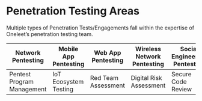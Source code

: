 # Penetration Testing Areas

Multiple types of Penetration Tests/Engagements fall within the expertise of Oneleet’s penetration testing team.

| Network Pentesting       | Mobile App Pentesting | Web App Pentesting      | Wireless Network Pentesting | Social Engineering Pentesting |
|---------------------------|-----------------------|--------------------------|-----------------------------|-------------------------------|
| Pentest Program Management | IoT Ecosystem Testing | Red Team Assessment      | Digital Risk Assessment      | Secure Code Review            |